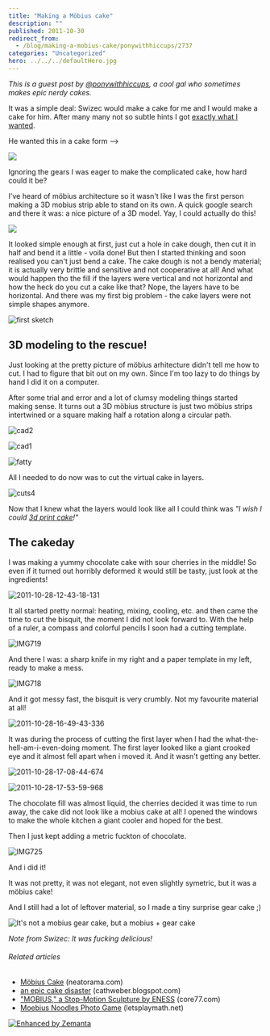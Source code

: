 ```yaml
---
title: "Making a Möbius cake"
description: ""
published: 2011-10-30
redirect_from:
  - /blog/making-a-mobius-cake/ponywithhiccups/2737
categories: "Uncategorized"
hero: ../../../defaultHero.jpg
---
```


_This is a guest post by [@ponywithhiccups](http://twitter.com/ponywithhiccups), a cool gal who sometimes makes epic nerdy cakes._

It was a simple deal: Swizec would make a cake for me and I would make a cake for him. After many many not so subtle hints I got [exactly what I wanted](http://swizec.com/blog/a-technical-post-about-cake/swizec/2626 "A technical post about cake").

He wanted this in a cake form -->

![](https://swizec.com/wp-content/uploads/2011/10/MoebiusGearA-300x226.jpg)

Ignoring the gears I was eager to make the complicated cake, how hard could it be?

I've heard of möbius architecture so it wasn't like I was the first person making a 3D mobius strip able to stand on its own. A quick google search and there it was: a nice picture of a 3D model. Yay, I could actually do this!

![](https://swizec.com/wp-content/uploads/2011/10/twisted_33.png)

It looked simple enough at first, just cut a hole in cake dough, then cut it in half and bend it a little - voila done! But then I started thinking and soon realised you can't just bend a cake. The cake dough is not a bendy material; it is actually very brittle and sensitive and not cooperative at all! And what would happen tho the fill if the layers were vertical and not horizontal and how the heck do you cut a cake like that? Nope, the layers have to be horizontal. And there was my first big problem - the cake layers were not simple shapes anymore.

![first sketch](https://swizec.com/wp-content/uploads/2011/10/MOBIUS-CAKE_00031-1024x878.jpg "MOBIUS CAKE_0003")

## 3D modeling to the rescue!

Just looking at the pretty picture of möbius arhitecture didn't tell me how to cut. I had to figure that bit out on my own. Since I'm too lazy to do things by hand I did it on a computer.

After some trial and error and a lot of clumsy modeling things started making sense. It turns out a 3D möbius structure is just two möbius strips intertwined or a square making half a rotation along a circular path.

![](https://swizec.com/wp-content/uploads/2011/10/cad2.jpg "cad2")

![](https://swizec.com/wp-content/uploads/2011/10/cad1.jpg "cad1")

![](https://swizec.com/wp-content/uploads/2011/10/fatty.jpeg "fatty")

All I needed to do now was to cut the virtual cake in layers.

![](https://swizec.com/wp-content/uploads/2011/10/cuts4.jpeg "cuts4")

Now that I knew what the layers would look like all I could think was _"I wish I could [3d print cake](http://www.neatorama.com/2011/07/20/mobius-cake/)!"_

## The cakeday

I was making a yummy chocolate cake with sour cherries in the middle! So even if it turned out horribly deformed it would still be tasty, just look at the ingredients!

![](https://swizec.com/wp-content/uploads/2011/10/2011-10-28-12-43-18-131.jpg "2011-10-28-12-43-18-131")

It all started pretty normal: heating, mixing, cooling, etc. and then came the time to cut the bisquit, the moment I did not look forward to. With the help of a ruler, a compass and colorful pencils I soon had a cutting template.

![](https://swizec.com/wp-content/uploads/2011/10/IMG719-768x1024.jpg "IMG719")

And there I was: a sharp knife in my right and a paper template in my left, ready to make a mess.

![](https://swizec.com/wp-content/uploads/2011/10/IMG718-1024x768.jpg "IMG718")

And it got messy fast, the bisquit is very crumbly. Not my favourite material at all!

![](https://swizec.com/wp-content/uploads/2011/10/2011-10-28-16-49-43-336.jpg "2011-10-28-16-49-43-336")

It was during the process of cutting the first layer when I had the what-the-hell-am-i-even-doing moment. The first layer looked like a giant crooked eye and it almost fell apart when i moved it. And it wasn't getting any better.

![](https://swizec.com/wp-content/uploads/2011/10/2011-10-28-17-08-44-674.jpg "2011-10-28-17-08-44-674")

![](https://swizec.com/wp-content/uploads/2011/10/2011-10-28-17-53-59-968.jpg "2011-10-28-17-53-59-968")

The chocolate fill was almost liquid, the cherries decided it was time to run away, the cake did not look like a mobius cake at all! I opened the windows to make the whole kitchen a giant cooler and hoped for the best.

Then I just kept adding a metric fuckton of chocolate.

![](https://swizec.com/wp-content/uploads/2011/10/IMG725-1024x768.jpg "IMG725")

And i did it!

It was not pretty, it was not elegant, not even slightly symetric, but it was a möbius cake!

And I still had a lot of leftover material, so I made a tiny surprise gear cake ;)

![](https://swizec.com/wp-content/uploads/2011/10/tumblr_ltsgrvEsBK1qekjngo1_5002.jpg "It's not a mobius gear cake, but a mobius + gear cake")

_Note from Swizec: It was fucking delicious!_

###### Related articles

- [Möbius Cake](http://www.neatorama.com/2011/07/20/mobius-cake/) (neatorama.com)
- [an epic cake disaster](http://cathweber.blogspot.com/2011/10/epic-cake-disaster.html) (cathweber.blogspot.com)
- ["MOBIUS," a Stop-Motion Sculpture by ENESS](http://www.core77.com/blog/videos/mobius_a_stop-motion_sculpture_by_eness_20194.asp) (core77.com)
- [Moebius Noodles Photo Game](http://letsplaymath.net/2011/09/21/moebius-noodles-photo-game/) (letsplaymath.net)

[![Enhanced by Zemanta](https://img.zemanta.com/zemified_e.png?x-id=1995dbbb-ce88-41c7-9ca3-7c3aa9fdeeb4)](http://www.zemanta.com/ "Enhanced by Zemanta")
